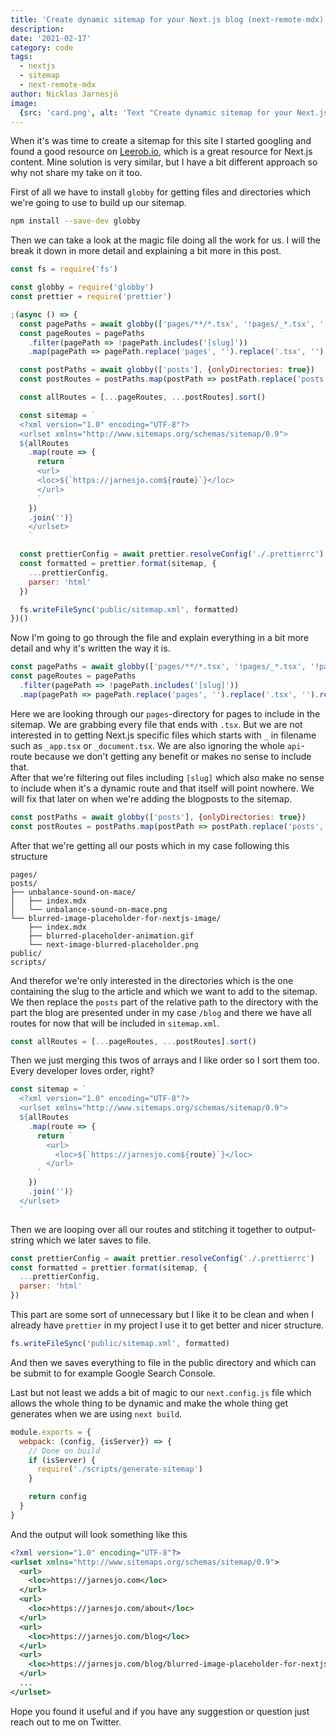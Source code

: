 ```yaml
---
title: 'Create dynamic sitemap for your Next.js blog (next-remote-mdx)'
description:
date: '2021-02-17'
category: code
tags:
  - nextjs
  - sitemap
  - next-remote-mdx
author: Nicklas Jarnesjö
image:
  {src: 'card.png', alt: 'Text "Create dynamic sitemap for your Next.js blog with next-remote-mdx"'}
---
```


When it's was time to create a sitemap for this site I started googling and found a good resource on
[Leerob.io](https://leerob.io/blog/nextjs-sitemap-robots), which is a great resource for Next.js
content. Mine solution is very similar, but I have a bit different approach so why not share my take
on it too.

First of all we have to install `globby` for getting files and directories which we're going to use
to build up our sitemap.

```bash
npm install --save-dev globby
```

Then we can take a look at the magic file doing all the work for us. I will the break it down in
more detail and explaining a bit more in this post.

```js:./scripts/generate-sitemap.js
const fs = require('fs')

const globby = require('globby')
const prettier = require('prettier')

;(async () => {
  const pagePaths = await globby(['pages/**/*.tsx', '!pages/_*.tsx', '!pages/api'])
  const pageRoutes = pagePaths
    .filter(pagePath => !pagePath.includes('[slug]'))
    .map(pagePath => pagePath.replace('pages', '').replace('.tsx', '').replace('/index', ''))

  const postPaths = await globby(['posts'], {onlyDirectories: true})
  const postRoutes = postPaths.map(postPath => postPath.replace('posts', '/blog'))

  const allRoutes = [...pageRoutes, ...postRoutes].sort()

  const sitemap = `
  <?xml version="1.0" encoding="UTF-8"?>
  <urlset xmlns="http://www.sitemaps.org/schemas/sitemap/0.9">
  ${allRoutes
    .map(route => {
      return `
      <url>
      <loc>${`https://jarnesjo.com${route}`}</loc>
      </url>
      `
    })
    .join('')}
    </urlset>
    `

  const prettierConfig = await prettier.resolveConfig('./.prettierrc')
  const formatted = prettier.format(sitemap, {
    ...prettierConfig,
    parser: 'html'
  })

  fs.writeFileSync('public/sitemap.xml', formatted)
})()
```

Now I'm going to go through the file and explain everything in a bit more detail and why it's
written the way it is.

```js
const pagePaths = await globby(['pages/**/*.tsx', '!pages/_*.tsx', '!pages/api'])
const pageRoutes = pagePaths
  .filter(pagePath => !pagePath.includes('[slug]'))
  .map(pagePath => pagePath.replace('pages', '').replace('.tsx', '').replace('/index', ''))
```

Here we are looking through our `pages`-directory for pages to include in the sitemap. We are
grabbing every file that ends with `.tsx`. But we are not interested in to getting Next.js specific
files which starts with `_` in filename such as `_app.tsx` or `_document.tsx`. We are also ignoring
the whole `api`-route because we don't getting any benefit or makes no sense to include that.  
After that we're filtering out files including `[slug]` which also make no sense to include when
it's a dynamic route and that itself will point nowhere. We will fix that later on when we're adding
the blogposts to the sitemap.

```js
const postPaths = await globby(['posts'], {onlyDirectories: true})
const postRoutes = postPaths.map(postPath => postPath.replace('posts', '/blog'))
```

After that we're getting all our posts which in my case following this structure

```
pages/
posts/
├── unbalance-sound-on-mace/
│   ├── index.mdx
│   └── unbalance-sound-on-mace.png
└── blurred-image-placeholder-for-nextjs-image/
    ├── index.mdx
    ├── blurred-placeholder-animation.gif
    └── next-image-blurred-placeholder.png
public/
scripts/
```

And therefor we're only interested in the directories which is the one containing the slug to the
article and which we want to add to the sitemap. We then replace the `posts` part of the relative
path to the directory with the part the blog are presented under in my case `/blog` and there we
have all routes for now that will be included in `sitemap.xml`.

```js
const allRoutes = [...pageRoutes, ...postRoutes].sort()
```

Then we just merging this twos of arrays and I like order so I sort them too. Every developer loves
order, right?

```js
const sitemap = `
  <?xml version="1.0" encoding="UTF-8"?>
  <urlset xmlns="http://www.sitemaps.org/schemas/sitemap/0.9">
  ${allRoutes
    .map(route => {
      return `
        <url>
          <loc>${`https://jarnesjo.com${route}`}</loc>
        </url>
      `
    })
    .join('')}
  </urlset>
  `
```

Then we are looping over all our routes and stitching it together to output-string which we later
saves to file.

```js
const prettierConfig = await prettier.resolveConfig('./.prettierrc')
const formatted = prettier.format(sitemap, {
  ...prettierConfig,
  parser: 'html'
})
```

This part are some sort of unnecessary but I like it to be clean and when I already have `prettier`
in my project I use it to get better and nicer structure.

```js
fs.writeFileSync('public/sitemap.xml', formatted)
```

And then we saves everything to file in the public directory and which can be submit to for example
Google Search Console.

Last but not least we adds a bit of magic to our `next.config.js` file which allows the whole thing
to be dynamic and make the whole thing get generates when we are using `next build`.

```js:./next.config.js
module.exports = {
  webpack: (config, {isServer}) => {
    // Done on build
    if (isServer) {
      require('./scripts/generate-sitemap')
    }

    return config
  }
}
```

And the output will look something like this

```xml:./public/sitemap.xml
<?xml version="1.0" encoding="UTF-8"?>
<urlset xmlns="http://www.sitemaps.org/schemas/sitemap/0.9">
  <url>
    <loc>https://jarnesjo.com</loc>
  </url>
  <url>
    <loc>https://jarnesjo.com/about</loc>
  </url>
  <url>
    <loc>https://jarnesjo.com/blog</loc>
  </url>
  <url>
    <loc>https://jarnesjo.com/blog/blurred-image-placeholder-for-nextjs-image</loc>
  </url>
  ...
</urlset>
```

Hope you found it useful and if you have any suggestion or question just reach out to me on Twitter.
